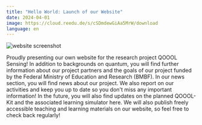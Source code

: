 ```yaml
---
title: "Hello World: Launch of our Website"
date: 2024-04-01
image: https://cloud.reedu.de/s/cSDmdewGiAa5MrW/download
language: en
---
```


![website screenshot](https://cloud.reedu.de/s/cSDmdewGiAa5MrW/download)

Proudly presenting our own website for the research project QOOOL Sensing! In addition to backgrounds on quantum, you will find further information about our project partners and the goals of our project funded by the Federal Ministry of Education and Research (BMBF). In our news section, you will find news about our project. We also report on our activities and keep you up to date so you don't miss any important information! In the future, you will also find updates on the planned QOOOL-Kit and the associated learning simulator here. We will also publish freely accessible teaching and learning materials on our website, so feel free to check back regularly!